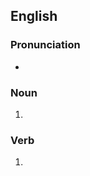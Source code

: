 ==English==

===Pronunciation===
* {{a|UK}} {{IPA|/ˈhʌɪf(ə)neɪts/|lang=en}}

===Noun===
{{head|en|noun plural form}}

# {{plural of|hyphenate|lang=en}}

===Verb===
{{head|en|verb form}}

# {{en-third-person singular of|hyphenate}}